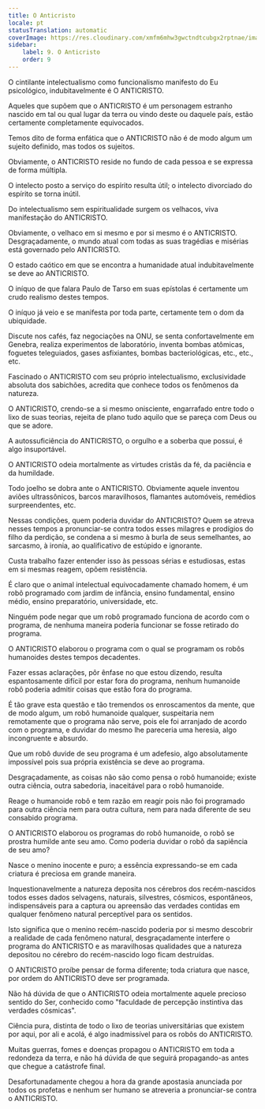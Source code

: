 ```yaml
---
title: O Anticristo
locale: pt
statusTranslation: automatic
coverImage: https://res.cloudinary.com/xmfm6mhw3gwctndtcubgx2rptnae/image/upload/v1741354419/small_cover_la_gran_rebelion_28716e29d2.webp
sidebar:
    label: 9. O Anticristo
    order: 9
---
```

O cintilante intelectualismo como funcionalismo manifesto do Eu psicológico, indubitavelmente é O ANTICRISTO.

Aqueles que supõem que o ANTICRISTO é um personagem estranho nascido em tal ou qual lugar da terra ou vindo deste ou daquele país, estão certamente completamente equivocados.

Temos dito de forma enfática que o ANTICRISTO não é de modo algum um sujeito definido, mas todos os sujeitos.

Obviamente, o ANTICRISTO reside no fundo de cada pessoa e se expressa de forma múltipla.

O intelecto posto a serviço do espírito resulta útil; o intelecto divorciado do espírito se torna inútil.

Do intelectualismo sem espiritualidade surgem os velhacos, viva manifestação do ANTICRISTO.

Obviamente, o velhaco em si mesmo e por si mesmo é o ANTICRISTO. Desgraçadamente, o mundo atual com todas as suas tragédias e misérias está governado pelo ANTICRISTO.

O estado caótico em que se encontra a humanidade atual indubitavelmente se deve ao ANTICRISTO.

O iníquo de que falara Paulo de Tarso em suas epístolas é certamente um crudo realismo destes tempos.

O iníquo já veio e se manifesta por toda parte, certamente tem o dom da ubiquidade.

Discute nos cafés, faz negociações na ONU, se senta confortavelmente em Genebra, realiza experimentos de laboratório, inventa bombas atômicas, foguetes teleguiados, gases asfixiantes, bombas bacteriológicas, etc., etc., etc.

Fascinado o ANTICRISTO com seu próprio intelectualismo, exclusividade absoluta dos sabichões, acredita que conhece todos os fenômenos da natureza.

O ANTICRISTO, crendo-se a si mesmo onisciente, engarrafado entre todo o lixo de suas teorias, rejeita de plano tudo aquilo que se pareça com Deus ou que se adore.

A autossuficiência do ANTICRISTO, o orgulho e a soberba que possui, é algo insuportável.

O ANTICRISTO odeia mortalmente as virtudes cristãs da fé, da paciência e da humildade.

Todo joelho se dobra ante o ANTICRISTO. Obviamente aquele inventou aviões ultrassônicos, barcos maravilhosos, flamantes automóveis, remédios surpreendentes, etc.

Nessas condições, quem poderia duvidar do ANTICRISTO? Quem se atreva nesses tempos a pronunciar-se contra todos esses milagres e prodígios do filho da perdição, se condena a si mesmo à burla de seus semelhantes, ao sarcasmo, à ironia, ao qualificativo de estúpido e ignorante.

Custa trabalho fazer entender isso às pessoas sérias e estudiosas, estas em si mesmas reagem, opõem resistência.

É claro que o animal intelectual equivocadamente chamado homem, é um robô programado com jardim de infância, ensino fundamental, ensino médio, ensino preparatório, universidade, etc.

Ninguém pode negar que um robô programado funciona de acordo com o programa, de nenhuma maneira poderia funcionar se fosse retirado do programa.

O ANTICRISTO elaborou o programa com o qual se programam os robôs humanoides destes tempos decadentes.

Fazer essas aclarações, pôr ênfase no que estou dizendo, resulta espantosamente difícil por estar fora do programa, nenhum humanoide robô poderia admitir coisas que estão fora do programa.

É tão grave esta questão e tão tremendos os enroscamentos da mente, que de modo algum, um robô humanoide qualquer, suspeitaria nem remotamente que o programa não serve, pois ele foi arranjado de acordo com o programa, e duvidar do mesmo lhe pareceria uma heresia, algo incongruente e absurdo.

Que um robô duvide de seu programa é um adefesio, algo absolutamente impossível pois sua própria existência se deve ao programa.

Desgraçadamente, as coisas não são como pensa o robô humanoide; existe outra ciência, outra sabedoria, inaceitável para o robô humanoide.

Reage o humanoide robô e tem razão em reagir pois não foi programado para outra ciência nem para outra cultura, nem para nada diferente de seu consabido programa.

O ANTICRISTO elaborou os programas do robô humanoide, o robô se prostra humilde ante seu amo. Como poderia duvidar o robô da sapiência de seu amo?

Nasce o menino inocente e puro; a essência expressando-se em cada criatura é preciosa em grande maneira.

Inquestionavelmente a natureza deposita nos cérebros dos recém-nascidos todos esses dados selvagens, naturais, silvestres, cósmicos, espontâneos, indispensáveis para a captura ou apreensão das verdades contidas em qualquer fenômeno natural perceptível para os sentidos.

Isto significa que o menino recém-nascido poderia por si mesmo descobrir a realidade de cada fenômeno natural, desgraçadamente interfere o programa do ANTICRISTO e as maravilhosas qualidades que a natureza depositou no cérebro do recém-nascido logo ficam destruídas.

O ANTICRISTO proíbe pensar de forma diferente; toda criatura que nasce, por ordem do ANTICRISTO deve ser programada.

Não há dúvida de que o ANTICRISTO odeia mortalmente aquele precioso sentido do Ser, conhecido como "faculdade de percepção instintiva das verdades cósmicas".

Ciência pura, distinta de todo o lixo de teorias universitárias que existem por aqui, por ali e acolá, é algo inadmissível para os robôs do ANTICRISTO.

Muitas guerras, fomes e doenças propagou o ANTICRISTO em toda a redondeza da terra, e não há dúvida de que seguirá propagando-as antes que chegue a catástrofe final.

Desafortunadamente chegou a hora da grande apostasia anunciada por todos os profetas e nenhum ser humano se atreveria a pronunciar-se contra o ANTICRISTO.

